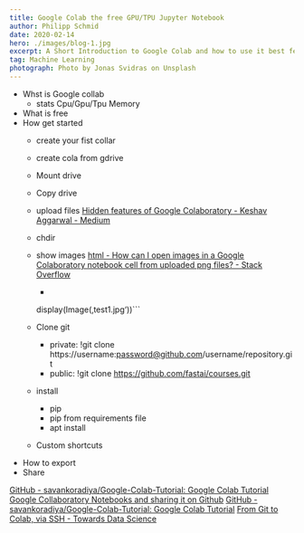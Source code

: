 ```yaml
---
title: Google Colab the free GPU/TPU Jupyter Notebook
author: Philipp Schmid
date: 2020-02-14
hero: ./images/blog-1.jpg
excerpt: A Short Introduction to Google Colab and how to use it best features, like free GPU and TPU.
tag: Machine Learning
photograph: Photo by Jonas Svidras on Unsplash
---
```



* Whst is Google collab 
	* stats Cpu/Gpu/Tpu Memory
* What is free 
* How get started  
	* create your fist collar
	* create cola from gdrive
	* Mount drive 
	* Copy drive 
	* upload files [Hidden features of Google Colaboratory - Keshav Aggarwal - Medium](https://medium.com/@Keshav31/colab-features-download-and-upload-e1ec537a83df)
	* chdir 
	*  show images [html - How can I open images in a Google Colaboratory notebook cell from uploaded png files? - Stack Overflow](https://stackoverflow.com/questions/49478791/how-can-i-open-images-in-a-google-colaboratory-notebook-cell-from-uploaded-png-f) 
		* ```from IPython.display import Image, display
		display(Image(‚test1.jpg‘))``` 

	* Clone git 
	   * private: !git clone https://username:password@github.com/username/repository.git
	   * public:  !git clone https://github.com/fastai/courses.git
   * install 
	   * pip
	   * pip from requirements file
	   * apt install
   * Custom shortcuts 
* How to export 
* Share 

[GitHub - savankoradiya/Google-Colab-Tutorial: Google Colab Tutorial](https://github.com/savankoradiya/Google-Colab-Tutorial)
[Google Collaboratory Notebooks and sharing it on Github](https://medium.com/datadriveninvestor/google-colaboratory-notebooks-and-sharing-it-on-github-a01b51ec6da8)
[GitHub - savankoradiya/Google-Colab-Tutorial: Google Colab Tutorial](https://github.com/savankoradiya/Google-Colab-Tutorial)
[From Git to Colab, via SSH - Towards Data Science](https://towardsdatascience.com/using-git-with-colab-via-ssh-175e8f3751ec)